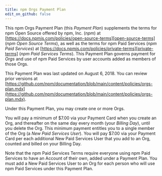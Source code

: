 ```yaml
---
title: npm Orgs Payment Plan
edit_on_github: false
---
```


This npm Orgs Payment Plan (this _Payment Plan_) supplements the terms for npm Open Source offered by npm, Inc. (_npm_) at [https://docs.npmjs.com/policies/open-source-terms][open-source-terms] (_npm Open Source Terms_), as well as the terms for npm Paid Services (_npm Paid Services_) at [https://docs.npmjs.com/policies/private-terms][private-terms] (_npm Paid Services Terms_). This Payment Plan governs payment for _Orgs_ and use of npm Paid Services by user accounts added as members of those Orgs.

This Payment Plan was last updated on August 6, 2018. You can review prior versions at [https://github.com/npm/documentation/blob/main/content/policies/orgs-plan.mdx](https://github.com/npm/documentation/blob/main/content/policies/orgs-plan.mdx).

Under this Payment Plan, you may create one or more Orgs.

You will pay a minimum of $7.00 via your Payment Card when you create an Org, and thereafter on the same day every month (your _Billing Day_), until you delete the Org. This minimum payment entitles you to a single member of the Org (a _New Paid Services User_). You will pay $7.00 via your Payment Card per each additional New Paid Services User that you add to an Org, counted and billed on your Billing Day.

Note that the npm Paid Services Terms require everyone using npm Paid Services to have an Account of their own, added under a Payment Plan. You must add a New Paid Services User to an Org for each person who will use npm Paid Services under this Payment Plan.

[open-source-terms]: /policies/open-source-terms
[private-terms]: /policies/private-terms
